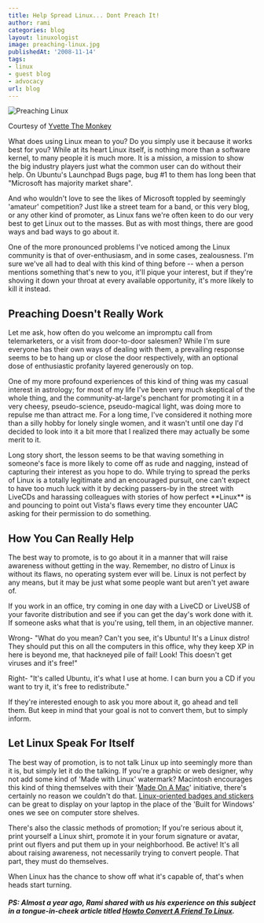 ```yaml
---
title: Help Spread Linux... Dont Preach It!
author: rami
categories: blog
layout: linuxologist
image: preaching-linux.jpg
publishedAt: '2008-11-14'
tags:
- linux
- guest blog
- advocacy
url: blog
---
```


![Preaching Linux](/assets/images/content/blog/preaching-linux.jpg)

Courtesy of [Yvette The Monkey](http://www.flickr.com/photos/mustardseedz/2001893348/)

What does using Linux mean to you? Do you simply use it because it works best for you? While at its heart Linux itself, is nothing more than a software kernel, to many people it is much more. It is a mission, a mission to show the big industry players just what the common user can do without their help. On Ubuntu's Launchpad Bugs page, bug #1 to them has long been that "Microsoft has majority market share".

And who wouldn't love to see the likes of Microsoft toppled by seemingly 'amateur' competition? Just like a street team for a band, or this very blog, or any other kind of promoter, as Linux fans we're often keen to do our very best to get Linux out to the masses. But as with most things, there are good ways and bad ways to go about it.

One of the more pronounced problems I've noticed among the Linux community is that of over-enthusiasm, and in some cases, zealousness. I'm sure we've all had to deal with this kind of thing before -- when a person mentions something that's new to you, it'll pique your interest, but if they're shoving it down your throat at every available opportunity, it's more likely to kill it instead.

## Preaching Doesn't Really Work

Let me ask, how often do you welcome an impromptu call from telemarketers, or a visit from door-to-door salesmen? While I'm sure everyone has their own ways of dealing with them, a prevailing response seems to be to hang up or close the door respectively, with an optional dose of enthusiastic profanity layered generously on top.

One of my more profound experiences of this kind of thing was my casual interest in astrology; for most of my life I've been very much skeptical of the whole thing, and the community-at-large's penchant for promoting it in a very cheesy, pseudo-science, pseudo-magical light, was doing more to repulse me than attract me. For a long time, I've considered it nothing more than a silly hobby for lonely single women, and it wasn't until one day I'd decided to look into it a bit more that I realized there may actually be some merit to it.

Long story short, the lesson seems to be that waving something in someone's face is more likely to come off as rude and nagging, instead of capturing their interest as you hope to do. While trying to spread the perks of Linux is a totally legitimate and an encouraged pursuit, one can't expect to have too much luck with it by decking passers-by in the street with LiveCDs and harassing colleagues with stories of how perfect \*\*Linux\*\* is and pouncing to point out Vista's flaws every time they encounter UAC asking for their permission to do something.

## How You Can Really Help

The best way to promote, is to go about it in a manner that will raise awareness without getting in the way. Remember, no distro of Linux is without its flaws, no operating system ever will be. Linux is not perfect by any means, but it may be just what some people want but aren't yet aware of.

If you work in an office, try coming in one day with a LiveCD or LiveUSB of your favorite distribution and see if you can get the day's work done with it. If someone asks what that is you're using, tell them, in an objective manner.

Wrong- "What do you mean? Can't you see, it's Ubuntu! It's a Linux distro! They should put this on all the computers in this office, why they keep XP in here is beyond me, that hackneyed pile of fail! Look! This doesn't get viruses and it's free!"

Right- "It's called Ubuntu, it's what I use at home. I can burn you a CD if you want to try it, it's free to redistribute."

If they're interested enough to ask you more about it, go ahead and tell them. But keep in mind that your goal is not to convert them, but to simply inform.

## Let Linux Speak For Itself

The best way of promotion, is to not talk Linux up into seemingly more than it is, but simply let it do the talking. If you're a graphic or web designer, why not add some kind of 'Made with Linux' watermark? Macintosh encourages this kind of thing themselves with their '[Made On A Mac](http://www.apple.com/about/webbadges/badges2.html)' initiative, there's certainly no reason we couldn't do that. [Linux-oriented badges and stickers](http://stickerbook.es.gd/) can be great to display on your laptop in the place of the 'Built for Windows' ones we see on computer store shelves.

There's also the classic methods of promotion; If you're serious about it, print yourself a Linux shirt, promote it in your forum signature or avatar, print out flyers and put them up in your neighborhood. Be active! It's all about raising awareness, not necessarily trying to convert people. That part, they must do themselves.

When Linux has the chance to show off what it's capable of, that's when heads start turning.

##### PS: Almost a year ago, Rami shared with us his experience on this subject in a tongue-in-cheek article titled [_Howto Convert A Friend To Linux_](/2007/12/27/howto-convert-a-friend-to-linux).
